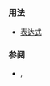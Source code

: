 {{cpp/keyword/title|{{tt|throw}}}}
{{cpp/keyword/navbar}}

===用法===
* [[cpp/language/throw#throw 表达式|{{tt|throw}} 表达式]]
{{rev begin}}
{{rev|until=c++17|
* [[cpp/language/except spec|动态异常说明]]
}}
{{rev|since=c++17|until=c++20|
* [[cpp/language/except spec|noexcept 说明]]
}}
{{rev end}}

===参阅===
* {{rlpt|catch}}, {{rlpt|try}}

{{langlinks|de|en|es|fr|it|ja|pt|ru}}